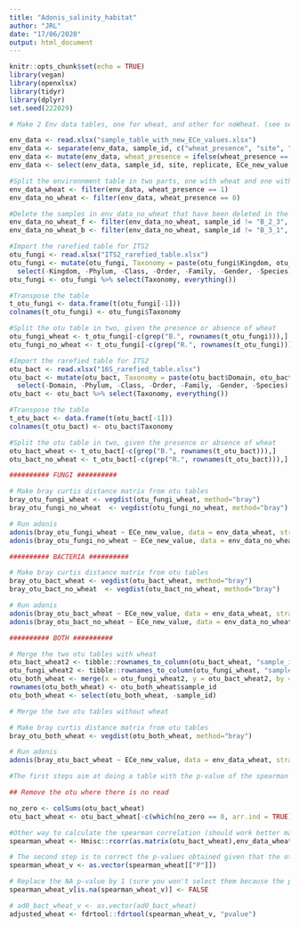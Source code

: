 ```yaml
---
title: "Adonis_salinity_habitat"
author: "JRL"
date: "17/06/2020"
output: html_document
---
```


```r
knitr::opts_chunk$set(echo = TRUE)
library(vegan)
library(openxlsx)
library(tidyr)
library(dplyr)
set.seed(222029)
```


```r
# Make 2 Env data tables, one for wheat, and other for noWheat. (see section below R command

env_data <- read.xlsx("sample_table_with_new_ECe_values.xlsx")
env_data <- separate(env_data, sample_id, c("wheat_presence", "site", "replicate"), sep ="_", remove = FALSE )
env_data <- mutate(env_data, wheat_presence = ifelse(wheat_presence == "B", 0, 1))
env_data <- select(env_data, sample_id, site, replicate, ECe_new_value, wheat_presence)

#Split the environnment table in two parts, one with wheat and one without wheat
env_data_wheat <- filter(env_data, wheat_presence == 1)
env_data_no_wheat <- filter(env_data, wheat_presence == 0)

#Delete the samples in env_data_no_wheat that have been deleted in the rarefied table. For fungi : B_3_1, B_9_3, B_7_3, B_5_1 and B_2_3. For bacteria : B_3_1 and B_5_2 
env_data_no_wheat_f <- filter(env_data_no_wheat, sample_id != "B_2_3", sample_id != "B_5_1", sample_id != "B_3_1", sample_id != "B_7_3", sample_id != "B_9_3")
env_data_no_wheat_b <- filter(env_data_no_wheat, sample_id != "B_3_1", sample_id != "B_5_2")
```

```r

#Import the rarefied table for ITS2
otu_fungi <- read.xlsx("ITS2_rarefied_table.xlsx")
otu_fungi <- mutate(otu_fungi, Taxonomy = paste(otu_fungi$Kingdom, otu_fungi$Phylum, otu_fungi$Class, otu_fungi$Order, otu_fungi$Family, otu_fungi$Gender, otu_fungi$Species, sep =";")) %>% 
  select(-Kingdom, -Phylum, -Class, -Order, -Family, -Gender, -Species)
otu_fungi <- otu_fungi %>% select(Taxonomy, everything())

#Transpose the table
t_otu_fungi <- data.frame(t(otu_fungi[-1]))
colnames(t_otu_fungi) <- otu_fungi$Taxonomy

#Split the otu table in two, given the presence or absence of wheat
otu_fungi_wheat <- t_otu_fungi[-c(grep("B.", rownames(t_otu_fungi))),]
otu_fungi_no_wheat <- t_otu_fungi[-c(grep("R.", rownames(t_otu_fungi))),]
```

```r

#Import the rarefied table for ITS2
otu_bact <- read.xlsx("16S_rarefied_table.xlsx")
otu_bact <- mutate(otu_bact, Taxonomy = paste(otu_bact$Domain, otu_bact$Phylum, otu_bact$Class, otu_bact$Order, otu_bact$Family, otu_bact$Gender, otu_bact$Species, sep =";")) %>% 
  select(-Domain, -Phylum, -Class, -Order, -Family, -Gender, -Species)
otu_bact <- otu_bact %>% select(Taxonomy, everything())

#Transpose the table
t_otu_bact <- data.frame(t(otu_bact[-1]))
colnames(t_otu_bact) <- otu_bact$Taxonomy

#Split the otu table in two, given the presence or absence of wheat
otu_bact_wheat <- t_otu_bact[-c(grep("B.", rownames(t_otu_bact))),]
otu_bact_no_wheat <- t_otu_bact[-c(grep("R.", rownames(t_otu_bact))),]
```


```r

########## FUNGI ##########

# Make bray curtis distance matrix from otu tables
bray_otu_fungi_wheat <- vegdist(otu_fungi_wheat, method="bray")
bray_otu_fungi_no_wheat  <- vegdist(otu_fungi_no_wheat, method="bray")

# Run adonis
adonis(bray_otu_fungi_wheat ~ ECe_new_value, data = env_data_wheat, strata = env_data_wheat$site, perm=999)
adonis(bray_otu_fungi_no_wheat ~ ECe_new_value, data = env_data_no_wheat_f, strata = env_data_no_wheat_f$site, perm=999)

########## BACTERIA ##########

# Make bray curtis distance matrix from otu tables
bray_otu_bact_wheat <- vegdist(otu_bact_wheat, method="bray")
bray_otu_bact_no_wheat  <- vegdist(otu_bact_no_wheat, method="bray")

# Run adonis
adonis(bray_otu_bact_wheat ~ ECe_new_value, data = env_data_wheat, strata = env_data_wheat$site, perm=999)
adonis(bray_otu_bact_no_wheat ~ ECe_new_value, data = env_data_no_wheat_b,  strata = env_data_no_wheat_b$site, perm=999)

########## BOTH ##########

# Merge the two otu tables with wheat
otu_bact_wheat2 <- tibble::rownames_to_column(otu_bact_wheat, "sample_id")
otu_fungi_wheat2 <- tibble::rownames_to_column(otu_fungi_wheat, "sample_id")
otu_both_wheat <- merge(x = otu_fungi_wheat2, y = otu_bact_wheat2, by = "sample_id" )
rownames(otu_both_wheat) <- otu_both_wheat$sample_id
otu_both_wheat <- select(otu_both_wheat, -sample_id)

# Merge the two otu tables without wheat

# Make bray curtis distance matrix from otu tables
bray_otu_both_wheat <- vegdist(otu_both_wheat, method="bray")

# Run adonis
adonis(bray_otu_bact_wheat ~ ECe_new_value, data = env_data_wheat, strata = env_data_wheat$site, perm = 999)
```

```r
#The first steps aim at doing a table with the p-value of the spearman's correlation between salinity and each of the bacteria OTU

## Remove the otu where there is no read

no_zero <- colSums(otu_bact_wheat)
otu_bact_wheat <- otu_bact_wheat[-c(which(no_zero == 0, arr.ind = TRUE))]

#Other way to calculate the spearman correlation (should work better maybe for the q-values)
spearman_wheat <- Hmisc::rcorr(as.matrix(otu_bact_wheat),env_data_wheat$ECe_new_value, type = "spearman")

# The second step is to correct the p-values obtained given that the otu can be correlated.
spearman_wheat_v <- as.vector(spearman_wheat[["P"]])

# Replace the NA p-value by 1 (sure you won't select them because the p-value is too high)
spearman_wheat_v[is.na(spearman_wheat_v)] <- FALSE

# ad0_bact_wheat_v <- as.vector(ad0_bact_wheat)
adjusted_wheat <- fdrtool::fdrtool(spearman_wheat_v, "pvalue")

```


